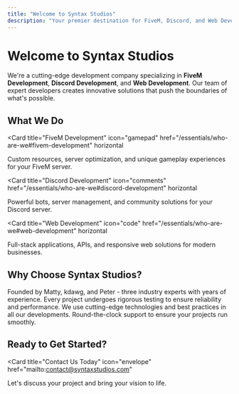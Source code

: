 ```yaml
---
title: "Welcome to Syntax Studios"
description: "Your premier destination for FiveM, Discord, and Web Development solutions"
---
```


# Welcome to Syntax Studios

We're a cutting-edge development company specializing in **FiveM Development**, **Discord Development**, and **Web Development**. Our team of expert developers creates innovative solutions that push the boundaries of what's possible.

## What We Do

<Card
  title="FiveM Development"
  icon="gamepad"
  href="/essentials/who-are-we#fivem-development"
  horizontal
>
  Custom resources, server optimization, and unique gameplay experiences for your FiveM server.
</Card>

<Card
  title="Discord Development"
  icon="comments"
  href="/essentials/who-are-we#discord-development"
  horizontal
>
  Powerful bots, server management, and community solutions for your Discord server.
</Card>

<Card
  title="Web Development"
  icon="code"
  href="/essentials/who-are-we#web-development"
  horizontal
>
  Full-stack applications, APIs, and responsive web solutions for modern businesses.
</Card>

## Why Choose Syntax Studios?

<Columns cols={2}>
  <Card
    title="Expert Team"
    icon="users"
    href="/essentials/who-are-we"
  >
    Founded by Matty, kdawg, and Peter - three industry experts with years of experience.
  </Card>
  <Card
    title="Quality Assurance"
    icon="shield-check"
    href="/quickstart"
  >
    Every project undergoes rigorous testing to ensure reliability and performance.
  </Card>
  <Card
    title="Modern Solutions"
    icon="rocket"
    href="/essentials/code"
  >
    We use cutting-edge technologies and best practices in all our developments.
  </Card>
  <Card
    title="24/7 Support"
    icon="headset"
    href="mailto:contact@syntaxstudios.com"
  >
    Round-the-clock support to ensure your projects run smoothly.
  </Card>
</Columns>

## Ready to Get Started?

<Card
  title="Contact Us Today"
  icon="envelope"
  href="mailto:contact@syntaxstudios.com"
>
  Let's discuss your project and bring your vision to life.
</Card>
